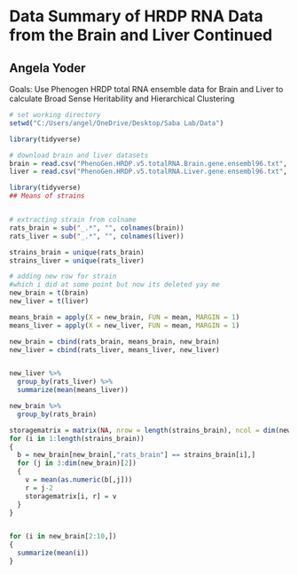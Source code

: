 # Data Summary of HRDP RNA Data from the Brain and Liver Continued 
## Angela Yoder

Goals: Use Phenogen HRDP total RNA ensemble data for Brain and Liver to calculate Broad Sense Heritability and Hierarchical Clustering

```r

# set working directory
setwd("C:/Users/angel/OneDrive/Desktop/Saba Lab/Data")

library(tidyverse)

# download brain and liver datasets
brain = read.csv("PhenoGen.HRDP.v5.totalRNA.Brain.gene.ensembl96.txt", header = T, sep = "\t")
liver = read.csv("PhenoGen.HRDP.v5.totalRNA.Liver.gene.ensembl96.txt", header = T, sep = "\t")
```

```r

library(tidyverse)
## Means of strains


# extracting strain from colname
rats_brain = sub("_.*", "", colnames(brain))
rats_liver = sub("_.*", "", colnames(liver))

strains_brain = unique(rats_brain)
strains_liver = unique(rats_liver)

# adding new row for strain
#which i did at some point but now its deleted yay me
new_brain = t(brain)
new_liver = t(liver)

means_brain = apply(X = new_brain, FUN = mean, MARGIN = 1)
means_liver = apply(X = new_liver, FUN = mean, MARGIN = 1)

new_brain = cbind(rats_brain, means_brain, new_brain)
new_liver = cbind(rats_liver, means_liver, new_liver)


new_liver %>%
  group_by(rats_liver) %>%
  summarize(mean(means_liver))

new_brain %>%
  group_by(rats_brain)

storagematrix = matrix(NA, nrow = length(strains_brain), ncol = dim(new_brain)[2])
for (i in 1:length(strains_brain))
{
  b = new_brain[new_brain[,"rats_brain"] == strains_brain[i],]
  for (j in 3:dim(new_brain)[2])
  {
    v = mean(as.numeric(b[,j]))
    r = j-2
    storagematrix[i, r] = v
  }
}


for (i in new_brain[2:10,])
{
  summarize(mean(i))
}



```